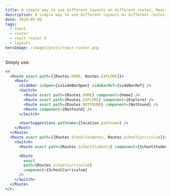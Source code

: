 ```yaml
---
title: A simple way to use different layouts on different routes, React Router 5
description: A simple way to use different layouts on different routes, React Router 5
date: 2020-05-09
tags:
  - react
  - router
  - react router 5
  - layouts
heroImage: /images/posts/react-router.png
---
```


Simply use:

```jsx
<>
  <Route exact path={[Routes.HOME, Routes.EXPLORE]}>
    <Root>
      <SideBar isOpen={isSideBarOpen} sideBarRef={sideBarRef} />
      <Switch>
        <Route exact path={Routes.HOME} component={Home} />
        <Route exact path={Routes.EXPLORE} component={Explore} />
        <Route exact path={Routes.NOTFOUND} component={NotFound} />
        <Route component={NotFound} />
      </Switch>

      <UserSuggestions pathname={location.pathname} />
    </Root>
  </Route>
  <Route exact path={[Routes.SchoolStudents, Routes.SchoolCurriculum]}>
    <Switch>
      <Route exact path={Routes.SchoolStudents} component={SchoolStudents} />

      <Route
        exact
        path={Routes.SchoolCurriculum}
        component={SchoolCurriculum}
      />
    </Switch>
  </Route>
</>;
```